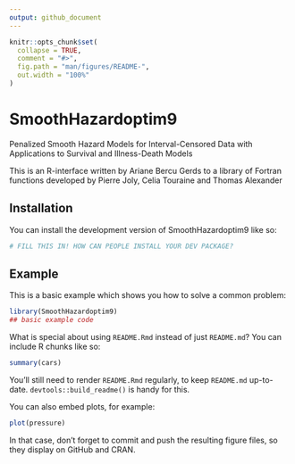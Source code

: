 ```yaml
---
output: github_document
---
```


<!-- README.md is generated from README.Rmd. Please edit that file -->

```r
knitr::opts_chunk$set(
  collapse = TRUE,
  comment = "#>",
  fig.path = "man/figures/README-",
  out.width = "100%"
)
```

# SmoothHazardoptim9

<!-- badges: start -->
<!-- badges: end -->

Penalized Smooth Hazard Models for Interval-Censored Data with Applications to Survival and Illness-Death Models 

This is an R-interface written by Ariane Bercu
Gerds to a library of Fortran functions developed by Pierre Joly, Celia Touraine and Thomas Alexander


## Installation

You can install the development version of SmoothHazardoptim9 like so:

``` r
# FILL THIS IN! HOW CAN PEOPLE INSTALL YOUR DEV PACKAGE?
```

## Example

This is a basic example which shows you how to solve a common problem:

```r
library(SmoothHazardoptim9)
## basic example code
```

What is special about using `README.Rmd` instead of just `README.md`? You can include R chunks like so:

```r
summary(cars)
```

You'll still need to render `README.Rmd` regularly, to keep `README.md` up-to-date. `devtools::build_readme()` is handy for this.

You can also embed plots, for example:

```r
plot(pressure)
```

In that case, don't forget to commit and push the resulting figure files, so they display on GitHub and CRAN.
